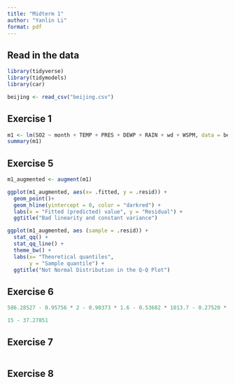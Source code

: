 ```yaml
---
title: "Midterm 1"
author: "Yanlin Li"
format: pdf
---
```


## Read in the data

```r

library(tidyverse)
library(tidymodels)
library(car)

beijing <- read_csv("beijing.csv")

```

## Exercise 1

```r

m1 <- lm(SO2 ~ month + TEMP + PRES + DEWP + RAIN + wd + WSPM, data = beijing)
summary(m1)

```

## Exercise 5

```r

m1_augmented <- augment(m1)

ggplot(m1_augmented, aes(x= .fitted, y = .resid)) +
  geom_point()+
  geom_hline(yintercept = 0, color = "darkred") + 
  labs(x = "Fitted (predicted) value", y = "Residual") +
  ggtitle("Bad linearity and constant variance")

ggplot(m1_augmented, aes (sample = .resid)) +
  stat_qq() + 
  stat_qq_line() + 
  theme_bw() + 
  labs(x= "Theoretical quantiles",
       y = "Sample quantile") +
  ggtitle("Not Normal Distribution in the Q-Q Plot")

```

## Exercise 6

```r

586.28527 - 0.95756 * 2 - 0.90373 * 1.6 - 0.53682 * 1013.7 - 0.27520 * (-3.7) - 0.53035 * 0 - 2.48948 * 1

15 - 37.27851

```


## Exercise 7

```r



```


## Exercise 8

```r



```
